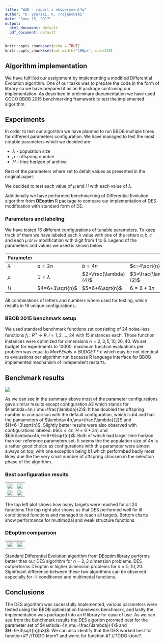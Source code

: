 ```yaml
---
title: "WAE - raport z eksperyment?w"
author: "K. Bre?ski, K. Trojanowski"
date: "June 15, 2017"
output:
  html_document: default
  pdf_document: default
---
```

```r
knitr::opts_chunk$set(echo = TRUE)
knitr::opts_chunk$set(out.width="100px", dpi=120)
```

## Algorithm implementation
We have fulfilled our assignment by implementing a modified Differential Evolution algorithm. One of our tasks was to prepare the code in the form of library so we have prepared it as an R package containing our implementation. As described in preliminary documentation we have used COCO BBOB 2015 benchmarking framework to test the implemented algorithm.

## Experiments
In order to test our algorithm we have planned to run BBOB multiple times for different parameters configuration. We have managed to test the most notable parameters which we decided are:

* $\lambda$ - population size
* $\mu$ - offspring number
* $H$ - time horizon of archive


Rest of the parameters where set to defult values as presented in the original paper.

We decided to test each value of $\mu$ and $H$ with each value of $\lambda$.

Additionally we have performed benchmarking of Differential Evolution algorithm from __DEoptim__ R package to compare our implementation of DES modification with standard form of DE.

### Parameters and labeling
We have tested 16 different configurations of tunable parameters. To keep track of them we have labeled each $\lambda$ value with one of the letters $a,b,c$ and each $\mu$ or $H$ modification with digit from $1$ to $6$. Legend of the parameters and values we used is shown below:

| Parameter      | |||
| -------------- | ------------------ |-|-|
| $\lambda$ | $a=2n$  |  $b=4n$ | $c=4\sqrt{n}$  |
| $\mu$ | $1=\lambda$ | $2=\frac{\lambda}{4}$ |$3=\frac{\lambda}{2}$ |
|$H$|$4=6+3\sqrt{n}$|$5=6+6\sqrt{n}$|$6=6+3n$|

All combinations of letters and numbers where used for testing, which results in 16 unique configurations. 

### BBOB 2015 benchmark setup
 We used standard benchmark functions set consisting of 24 noise-less functions $f_i: R^n \rightarrow R, i=1,2,...,24$ with 15 instances each. Those function instances were optimized for dimensions $n=2,3,5,10,20,40$. We set budget for experiments to $10000$, maximum function evaluations per problem was equal to $MaxFEvals=BUDGET*n$ which may be not identical to evaluations per algorithm run because R language interface for BBOB implemented mechanism of independent restarts.

## Benchmark results
![](plots/pprldmany_05D_noiselessall.svg)

As we can see in the summary above most of the parameter configurations gave similar results except configuration $b3$ which stands for $\lambda=4n,\ \mu=\frac{\lambda}{2}$. It has doubled the offspring number in comparison with the default configuration, which is $b4$ and has the pamameters of $\lambda=4n,\mu=\frac{\lambda}{2}$ and $H=6+3\sqrt{n}$. Slightly better results were also observed with configurations labeled: $b6(\lambda=4n,H=6+3n)$ and $b5(\lambda=4n,H=6+6\sqrt{n})$. Both of which had larger time horizon than our reference parameters set. It seems the the population size of $4n$ is a rather good choice as configurations with this parameter were almost always on top, with one exception being $b1$ which performbed badly most likley due the the very small number of offspring choosen in the selection phase of the algorithm. 

### Best configuration results
|||
|-|-|
|![](plots/pprldistr_05D_noiselessall.svg)|![](plots/pprldistr_05D_lcond.svg)  |
|![](plots/pprldistr_05D_multi.svg)|![](plots/pprldistr_05D_mult2.svg)|

The top left plot shows how many targets were reached for all 24 functions.The top right plot shows us that DES performed well for ill conditioned functions and managed to reach all targets. Bottom charts show performance for multimodal and weak structure functions.



### DEoptim comparison

|||
|-|-|
|![](plots/pprld3comp_02D_noiselessall.svg)|![](plots/pprld3comp_05D_noiselessall.svg)|

Standard Differential Evolution algorithm from DEoptim library performs better than our DES algorithm for $n=2,3$ dimension problems. DES outperforms DEoptim in higher dimension problems for $n=5,10,20$. Significant difference between these two algorithms can be observed especially for ill-conditioned and multimodal functions.

## Conclusions

The DES algorithm was sucessfully implemented, various parameters were tested using the BBOB optimization framework benchmark, and lastly the implementation was packaged into an R library for ease of use. As we can see from the benchmark results the DES algoritm prormed best for the parameter set of $\lambda=4n,\mu=\frac{\lambda}{4}$ and $H=6+3\sqrt{n}(b3)$. We can also identify that the DES worked best for function #? //TODO ktore? and worst for function #? //TODO ktore?.

